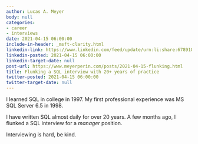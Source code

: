 ```yaml
---
author: Lucas A. Meyer
body: null
categories:
- career
- interviews
date: 2021-04-15 06:00:00
include-in-header: _msft-clarity.html
linkedin-link: https://www.linkedin.com/feed/update/urn:li:share:6789180889353064448
linkedin-posted: 2021-04-15 06:00:00
linkedin-target-date: null
post-url: https://www.meyerperin.com/posts/2021-04-15-flunking.html
title: Flunking a SQL interview with 20+ years of practice
twitter-posted: 2021-04-15 06:00:00
twitter-target-date: null
---
```


I learned SQL in college in 1997. My first professional experience was MS SQL Server 6.5 in 1998.

I have written SQL almost daily for over 20 years. A few months ago, I flunked a SQL interview for a *manager* position. 

Interviewing is hard, be kind.
